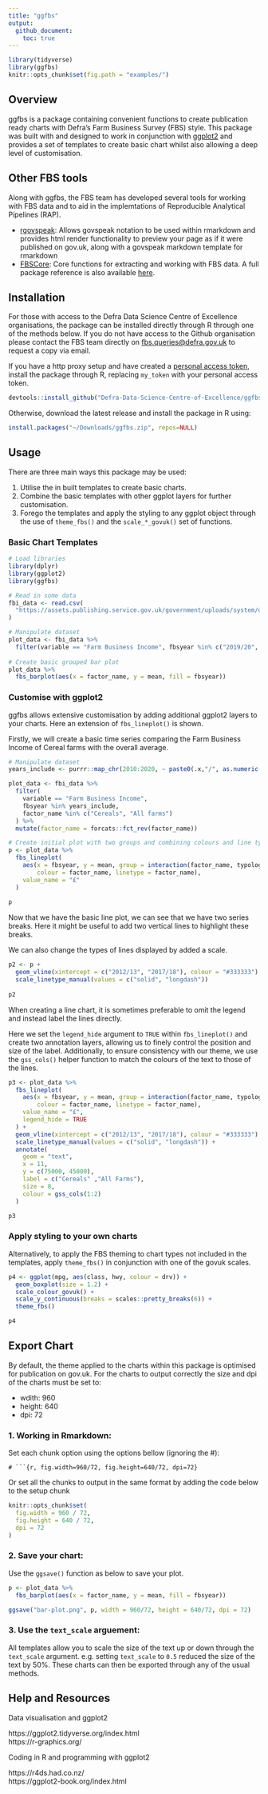 ```yaml
---
title: "ggfbs"
output:
  github_document:
    toc: true
---
```


```R
library(tidyverse)
library(ggfbs)
knitr::opts_chunk$set(fig.path = "examples/")
```

## Overview

ggfbs is a package containing convenient functions to create publication ready charts with Defra's Farm Business Survey (FBS) style. This package was built with and designed to work in conjunction with [ggplot2](https://ggplot2.tidyverse.org/) and provides a set of templates to create basic chart whilst also allowing a deep level of customisation.

## Other FBS tools

Along with ggfbs, the FBS team has developed several tools for working with FBS data and to aid in the implemtations of Reproducible Analytical Pipelines (RAP).

* [rgovspeak](https://github.com/Defra-Data-Science-Centre-of-Excellence/rgovspeak): Allows govspeak notation to be used within rmarkdown and provides html render functionality to preview your page as if it were published on gov.uk, along with a govspeak markdown template for rmarkdown
* [FBSCore](https://github.com/Defra-Data-Science-Centre-of-Excellence/FBSCore ): Core functions for extracting and working with FBS data. A full package reference is also available [here](http://fbs.int.sce.network/shiny/fbscore/).

## Installation

For those with access to the Defra Data Science Centre of Excellence organisations, the package can be installed directly through R through one of the methods below. If you do not have access to the Github organisation please contact the FBS team directly on [fbs.queries@defra.gov.uk](mailto:fbs.queries@defra.gov.uk) to request a copy via email.

If you have a http proxy setup and have created a [personal access token](https://docs.github.com/en/authentication/keeping-your-account-and-data-secure/creating-a-personal-access-token), install the package through R, replacing `my_token` with your personal access token.

```r
devtools::install_github("Defra-Data-Science-Centre-of-Excellence/ggfbs", auth_token = "my_token")
```

Otherwise, download the latest release and install the package in R using:

```r
install.packages("~/Downloads/ggfbs.zip", repos=NULL)
```

## Usage

There are three main ways this package may be used:

1. Utilise the in built templates to create basic charts.
2. Combine the basic templates with other ggplot layers for further customisation.
3. Forego the templates and apply the styling to any ggplot object through the use of `theme_fbs()` and the `scale_*_govuk()` set of functions.

### Basic Chart Templates

```r
# Load libraries
library(dplyr)
library(ggplot2)
library(ggfbs)

# Read in some data
fbi_data <- read.csv(
  "https://assets.publishing.service.gov.uk/government/uploads/system/uploads/attachment_data/file/1031993/fbs-farmbusinessincome-series_9nov21.csv"
)

# Manipulate dataset
plot_data <- fbi_data %>% 
  filter(variable == "Farm Business Income", fbsyear %in% c("2019/20", "2020/21"))
  
# Create basic grouped bar plot
plot_data %>% 
  fbs_barplot(aes(x = factor_name, y = mean, fill = fbsyear))
```

### Customise with ggplot2

ggfbs allows extensive customisation by adding additional ggplot2 layers to your charts. Here an extension of `fbs_lineplot()` is shown.

Firstly, we will create a basic time series comparing the Farm Business Income of Cereal farms with the overall average.

```r
# Manipulate dataset
years_include <- purrr::map_chr(2010:2020, ~ paste0(.x,"/", as.numeric(substr(.x, 3, 4)) + 1))

plot_data <- fbi_data %>% 
  filter(
    variable == "Farm Business Income", 
    fbsyear %in% years_include, 
    factor_name %in% c("Cereals", "All farms")
  ) %>% 
  mutate(factor_name = forcats::fct_rev(factor_name))

# Create initial plot with two groups and combining colours and line types
p <- plot_data %>% 
  fbs_lineplot(
    aes(x = fbsyear, y = mean, group = interaction(factor_name, typology), 
        colour = factor_name, linetype = factor_name),
    value_name = "£"
  )
  
p
```

Now that we have the basic line plot, we can see that we have two series breaks. Here it might be useful to add two vertical lines to highlight these breaks.

We can also change the types of lines displayed by added a scale.

```r
p2 <- p +
  geom_vline(xintercept = c("2012/13", "2017/18"), colour = "#333333")  +
  scale_linetype_manual(values = c("solid", "longdash"))
  
p2
```

When creating a line chart, it is sometimes preferable to omit the legend and instead label the lines directly.

Here we set the `legend_hide` argument to `TRUE` within `fbs_lineplot()` and create two annotation layers, allowing us to finely control the position and size of the label. Additionally, to ensure consistency with our theme, we use the `gss_cols()` helper function to match the colours of the text to those of the lines.

```r
p3 <- plot_data %>% 
  fbs_lineplot(
    aes(x = fbsyear, y = mean, group = interaction(factor_name, typology), 
        colour = factor_name, linetype = factor_name),
    value_name = "£",
    legend_hide = TRUE
  ) +
  geom_vline(xintercept = c("2012/13", "2017/18"), colour = "#333333") +
  scale_linetype_manual(values = c("solid", "longdash")) +
  annotate(
    geom = "text", 
    x = 11,
    y = c(75000, 45000),
    label = c("Cereals" ,"All Farms"),
    size = 8,
    colour = gss_cols(1:2)
  )

p3
```

### Apply styling to your own charts

Alternatively, to apply the FBS theming to chart types not included in the templates, apply `theme_fbs()` in conjunction with one of the govuk scales.

```r
p4 <- ggplot(mpg, aes(class, hwy, colour = drv)) + 
  geom_boxplot(size = 1.2) +
  scale_colour_govuk() +
  scale_y_continuous(breaks = scales::pretty_breaks(6)) +
  theme_fbs()

p4
```

## Export Chart

By default, the theme applied to the charts within this package is optimised for publication on gov.uk. For the charts to output correctly the size and dpi of the charts must be set to:

- wdith: 960
- height: 640
- dpi: 72

### 1. Working in Rmarkdown:

Set each chunk option using the options bellow (ignoring the #):
```
# ```{r, fig.width=960/72, fig.height=640/72, dpi=72}
```

Or set all the chunks to output in the same format by adding the code below to the setup chunk
```r
knitr::opts_chunk$set(
  fig.width = 960 / 72,
  fig.height = 640 / 72,
  dpi = 72
)
```

### 2. Save your chart:

Use the `ggsave()` function as below to save your plot.

```r
p <- plot_data %>% 
  fbs_barplot(aes(x = factor_name, y = mean, fill = fbsyear))

ggsave("bar-plot.png", p, width = 960/72, height = 640/72, dpi = 72)
```

### 3. Use the `text_scale` arguement:

All templates allow you to scale the size of the text up or down through the `text_scale` argument. e.g. setting `text_scale` to `0.5` reduced the size of the text by 50%. These charts can then be exported through any of the usual methods.

## Help and Resources

Data visualisation and ggplot2

https://ggplot2.tidyverse.org/index.html  
https://r-graphics.org/

Coding in R and programming with ggplot2

https://r4ds.had.co.nz/  
https://ggplot2-book.org/index.html

